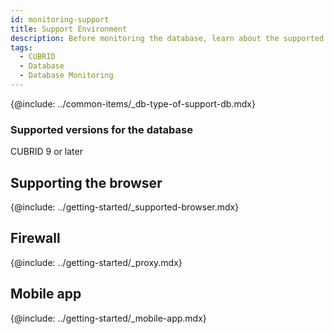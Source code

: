 ```yaml
---
id: monitoring-support
title: Support Environment
description: Before monitoring the database, learn about the supported database types.
tags:
  - CUBRID
  - Database
  - Database Monitoring
---
```


{@include: ../common-items/_db-type-of-support-db.mdx}  

### Supported versions for the database

CUBRID 9 or later

## Supporting the browser

{@include: ../getting-started/_supported-browser.mdx}  

## Firewall

{@include: ../getting-started/_proxy.mdx} 

## Mobile app

{@include: ../getting-started/_mobile-app.mdx} 
